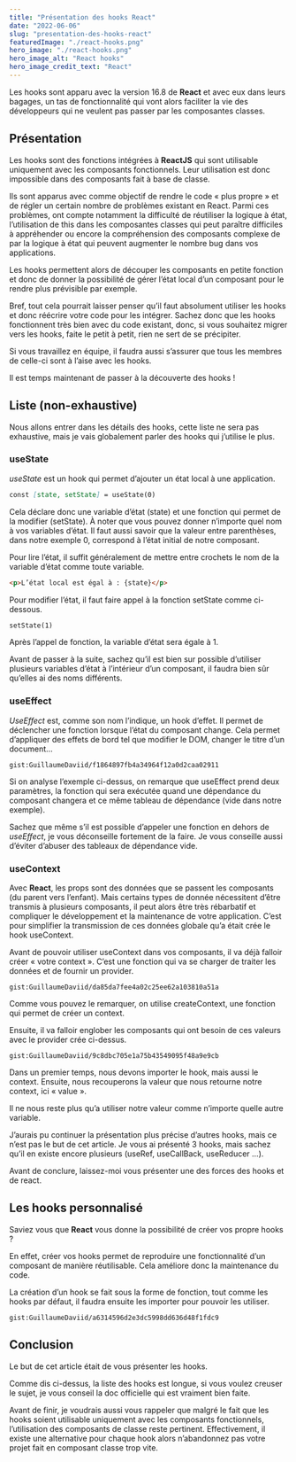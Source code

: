 ```yaml
---
title: "Présentation des hooks React"
date: "2022-06-06"
slug: "presentation-des-hooks-react"
featuredImage: "./react-hooks.png"
hero_image: "./react-hooks.png"
hero_image_alt: "React hooks"
hero_image_credit_text: "React"
---
```


Les hooks sont apparu avec la version 16.8 de **React** et avec eux dans leurs bagages, un tas de fonctionnalité qui vont alors faciliter la vie des développeurs qui ne veulent pas passer par les composantes classes.

## Présentation
Les hooks sont des fonctions intégrées à **ReactJS** qui sont utilisable uniquement avec les composants fonctionnels. Leur utilisation est donc impossible dans des composants fait à base de classe.

Ils sont apparus avec comme objectif de rendre le code « plus propre » et de régler un certain nombre de problèmes existant en React. Parmi ces problèmes, ont compte notamment la difficulté de réutiliser la logique à état, l’utilisation de this dans les composantes classes qui peut paraître difficiles à appréhender ou encore la compréhension des composants complexe de par la logique à état qui peuvent augmenter le nombre bug dans vos applications.

Les hooks permettent alors de découper les composants en petite fonction et donc de donner la possibilité de gérer l’état local d’un composant pour le rendre plus prévisible par exemple.

Bref, tout cela pourrait laisser penser qu’il faut absolument utiliser les hooks et donc réécrire votre code pour les intégrer. Sachez donc que les hooks fonctionnent très bien avec du code existant, donc, si vous souhaitez migrer vers les hooks, faite le petit à petit, rien ne sert de se précipiter.

Si vous travaillez en équipe, il faudra aussi s’assurer que tous les membres de celle-ci sont à l’aise avec les hooks.

Il est temps maintenant de passer à la découverte des hooks !

## Liste (non-exhaustive)
Nous allons entrer dans les détails des hooks, cette liste ne sera pas exhaustive, mais je vais globalement parler des hooks qui j’utilise le plus.

### useState

*useState* est un hook qui permet d’ajouter un état local à une application.

```markdown	
const [state, setState] = useState(0)
```

Cela déclare donc une variable d’état (state) et une fonction qui permet de la modifier (setState). À noter que vous pouvez donner n’importe quel nom à vos variables d’état. Il faut aussi savoir que la valeur entre parenthèses, dans notre exemple 0, correspond à l’état initial de notre composant.

Pour lire l’état, il suffit généralement de mettre entre crochets le nom de la variable d’état comme toute variable. 

```markdown	
<p>L’état local est égal à : {state}</p>
```


Pour modifier l’état, il faut faire appel à la fonction setState comme ci-dessous.

```markdown	
setState(1)
```

Après l’appel de fonction, la variable d’état sera égale à 1.

Avant de passer à la suite, sachez qu’il est bien sur possible d’utiliser plusieurs variables d’état à l’intérieur d’un composant, il faudra bien sûr qu’elles ai des noms différents.

### useEffect

*UseEffect* est, comme son nom l’indique, un hook d’effet. Il permet de déclencher une fonction lorsque l’état du composant change. Cela permet d’appliquer des effets de bord tel que modifier le DOM, changer le titre d’un document…

`gist:GuillaumeDaviid/f1864897fb4a34964f12a0d2caa02911`

Si on analyse l’exemple ci-dessus, on remarque que useEffect prend deux paramètres, la fonction qui sera exécutée quand une dépendance du composant changera et ce même tableau de dépendance (vide dans notre exemple).

Sachez que même s’il est possible d’appeler une fonction en dehors de *useEffect*, je vous déconseille fortement de la faire. Je vous conseille aussi d’éviter d’abuser des tableaux de dépendance vide.

### useContext

Avec **React**, les props sont des données que se passent les composants (du parent vers l’enfant). Mais certains types de donnée nécessitent d’être transmis à plusieurs composants, il peut alors être très rébarbatif et compliquer le développement et la maintenance de votre application. C’est pour simplifier la transmission de ces données globale qu’a était crée le hook useContext.

Avant de pouvoir utiliser useContext dans vos composants, il va déjà falloir créer « votre context ». C’est une fonction qui va se charger de traiter les données et de fournir un provider.

`gist:GuillaumeDaviid/da85da7fee4a02c25ee62a103810a51a`

Comme vous pouvez le remarquer, on utilise createContext, une fonction qui permet de créer un context.

Ensuite, il va falloir englober les composants qui ont besoin de ces valeurs avec le provider crée ci-dessus.

`gist:GuillaumeDaviid/9c8dbc705e1a75b43549095f48a9e9cb`

Dans un premier temps, nous devons importer le hook, mais aussi le context. Ensuite, nous recouperons la valeur que nous retourne notre context, ici « value ».

Il ne nous reste plus qu’a utiliser notre valeur comme n’importe quelle autre variable.

J’aurais pu continuer la présentation plus précise d’autres hooks, mais ce n’est pas le but de cet article. Je vous ai présenté 3 hooks, mais sachez qu’il en existe encore plusieurs (useRef, useCallBack, useReducer …).

Avant de conclure, laissez-moi vous présenter une des forces des hooks et de react.

## Les hooks personnalisé
Saviez vous que **React** vous donne la possibilité de créer vos propre hooks ?

En effet, créer vos hooks permet de reproduire une fonctionnalité d’un composant de manière réutilisable. Cela améliore donc la maintenance du code.

La création d’un hook se fait sous la forme de fonction, tout comme les hooks par défaut, il faudra ensuite les importer pour pouvoir les utiliser.

`gist:GuillaumeDaviid/a6314596d2e3dc5998dd636d48f1fdc9`

## Conclusion
Le but de cet article était de vous présenter les hooks.

Comme dis ci-dessus, la liste des hooks est longue, si vous voulez creuser le sujet, je vous conseil la doc officielle qui est vraiment bien faite.

Avant de finir, je voudrais aussi vous rappeler que malgré le fait que les hooks soient utilisable uniquement avec les composants fonctionnels, l’utilisation des composants de classe reste pertinent. Effectivement, il existe une alternative pour chaque hook alors n’abandonnez pas votre projet fait en composant classe trop vite.

